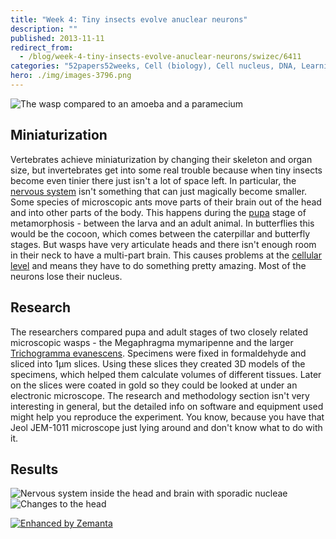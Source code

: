 ```yaml
---
title: "Week 4: Tiny insects evolve anuclear neurons"
description: ""
published: 2013-11-11
redirect_from:
  - /blog/week-4-tiny-insects-evolve-anuclear-neurons/swizec/6411
categories: "52papers52weeks, Cell (biology), Cell nucleus, DNA, Learning, Neuron, Personal, Pupa"
hero: ./img/images-3796.png
---
```


_![]()![]()_![]()![]()![]()![]()![The wasp compared to an amoeba and a paramecium](./img/images-3796.png "The wasp compared to an amoeba and a paramecium")

## Miniaturization

Vertebrates achieve miniaturization by changing their skeleton and organ size, but invertebrates get into some real trouble because when tiny insects become even tinier there just isn't a lot of space left. In particular, the [nervous system](http://en.wikipedia.org/wiki/Nervous_system "Nervous system") isn't something that can just magically become smaller. Some species of microscopic ants move parts of their brain out of the head and into other parts of the body. This happens during the [pupa](http://en.wikipedia.org/wiki/Pupa "Pupa") stage of metamorphosis - between the larva and an adult animal. In butterflies this would be the cocoon, which comes between the caterpillar and butterfly stages. But wasps have very articulate heads and there isn't enough room in their neck to have a multi-part brain. This causes problems at the [cellular level](http://en.wikipedia.org/wiki/Cell_%28biology%29 "Cell (biology)") and means they have to do something pretty amazing. Most of the neurons lose their nucleus.

## Research

The researchers compared pupa and adult stages of two closely related microscopic wasps - the Megaphragma mymaripenne and the larger [Trichogramma evanescens](http://en.wikipedia.org/wiki/Trichogramma_evanescens "Trichogramma evanescens"). Specimens were fixed in formaldehyde and sliced into 1µm slices. Using these slices they created 3D models of the specimens, which helped them calculate volumes of different tissues. Later on the slices were coated in gold so they could be looked at under an electronic microscope. The research and methodology section isn't very interesting in general, but the detailed info on software and equipment used might help you reproduce the experiment. You know, because you have that Jeol JEM-1011 microscope just lying around and don't know what to do with it.

## Results

![Nervous system inside the head and brain with sporadic nucleae](./img/images-3798.png "Nervous system inside the head and brain with sporadic nucleae")![]()![Changes to the head](./img/images-3799.png "Changes to the head")![]()

[![Enhanced by Zemanta](http://img.zemanta.com/zemified_e.png?x-id=80563da2-1ec1-47a5-958d-70478513119e)](http://www.zemanta.com/?px "Enhanced by Zemanta")
